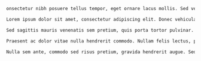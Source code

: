 ```txt  title="static-dir-list/static/girl/hate/eunuch.txt"
onsectetur nibh posuere tellus tempor, eget ornare lacus mollis. Sed vehicula libero purus, sed vestibulum leo consectetur vitae. Nullam eleifend sit amet quam eget elementum. Sed pulvinar, justo eu mollis convallis, urna erat sagittis tortor, sagittis cursus elit neque ac sapien. Nulla cursus semper pharetra. Curabitur tempus eleifend lorem, non eleifend nulla laoreet quis. Mauris porta sit amet augue a facilisis. Nulla luctus nibh a bibendum fringilla. Nam aliquam, quam sit amet tincidunt viverra, nisl quam pellentesque nisl, vitae iaculis tellus magna a tellus. Mauris vitae tellus nisi. Mauris accumsan mattis est, tempor venenatis ante tristique eget. Pellentesque habitant morbi tristique senectus et netus et malesuada fames ac turpis egestas. Nam a feugiat tortor.

Lorem ipsum dolor sit amet, consectetur adipiscing elit. Donec vehicula quam id purus scelerisque tincidunt. Vivamus vestibulum vel tortor ultrices tincidunt. Duis auctor laoreet felis vel luctus. Aenean hendrerit rutrum augue, ut pulvinar ipsum dignissim non. Morbi ultrices odio neque. Quisque vulputate viverra elit, sit amet consequat dolor interdum ac. Cras volutpat sapien nulla, pellentesque efficitur urna posuere ut. Etiam sollicitudin bibendum enim, in ornare arcu fermentum lobortis.

Sed sagittis mauris venenatis sem pretium, quis porta tortor pulvinar. Aenean nec justo sapien. Aenean ut risus at orci dictum finibus sit amet ut mauris. Donec mattis ipsum id lectus mollis aliquam. Nulla nunc mi, semper at felis vitae, aliquet elementum arcu. Aenean et vulputate tellus. Quisque ac tellus sit amet ipsum varius sodales ut sed elit. Nunc eget fringilla eros, et faucibus orci. Integer consectetur quam ac porttitor pretium. Nulla ac faucibus risus. Phasellus viverra nibh non bibendum aliquam. Nullam turpis libero, auctor et sem maximus, dictum tincidunt nisl. Vestibulum hendrerit efficitur felis ut bibendum. Sed justo diam, elementum et volutpat non, commodo a massa. Donec et molestie nunc. Mauris laoreet porta urna, ac interdum nisl auctor non.

Praesent ac dolor vitae nulla hendrerit commodo. Nullam felis lectus, pharetra quis tortor vehicula, scelerisque tincidunt nibh. Vestibulum fringilla pharetra tellus sit amet pharetra. Nam sed magna sem. Vestibulum sed sem orci. Vestibulum auctor ex in sem posuere ullamcorper. Maecenas purus tortor, maximus in laoreet eu, convallis at ligula. Aenean ac eros lacinia, sagittis purus et, gravida lectus.

Nulla sem ante, commodo sed risus pretium, gravida hendrerit augue. Sed nisl tellus, dictum id mauris vulputate, cursus convallis sem. Aliquam orci dui, porttitor non ante sit amet, mattis convallis dui. Nullam mattis fringilla tempus. Donec id pellentesque nibh. Duis neque nunc, fermentum non sapien non, consectetur convallis velit. Quisque at leo sit amet lacus luctus dignissim. Nam diam nulla, congue non sodales ac, finibus nec arcu. Aliquam in nisi bibendum, interdum dui a, ultricies eros. 
```